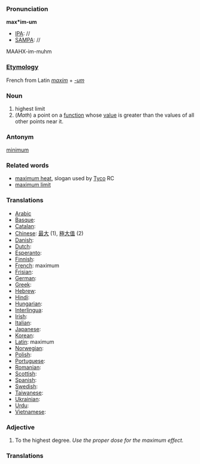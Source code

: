 ===Pronunciation===

'''max*im-um'''
*[[IPA]]: //
*[[SAMPA]]: //
MAAHX-im-muhm
===[[Etymology]]===

French from Latin ''[[maxim]]'' + ''[[-um]]''
===Noun===

#highest limit
#(''Math'') a point on a [[function]] whose [[value]] is greater than the values of all other points near it.

===Antonym===

[[minimum]]

===Related words===
*[[maximum heat]], slogan used by [[en:Tyco|Tyco]] RC
*[[maximum limit]]

===Translations===
*[[Arabic]]
*[[Basque]]:
*[[Catalan]]:
*[[Chinese]]: [[最]][[大]] (1), [[極]][[大]][[值]] (2)
*[[Danish]]:
*[[Dutch]]:
*[[Esperanto]]:
*[[Finnish]]:
*[[French]]: maximum
*[[Frisian]]:
*[[German]]:
*[[Greek]]: 
*[[Hebrew]]:
*[[Hindi]]:
*[[Hungarian]]:
*[[Interlingua]]:
*[[Irish]]:
*[[Italian]]:
*[[Japanese]]:
*[[Korean]]:
*[[Latin]]: maximum
*[[Norwegian]]:
*[[Polish]]:
*[[Portuguese]]:
*[[Romanian]]:
*[[Scottish]]:
*[[Spanish]]:
*[[Swedish]]:
*[[Taiwanese]]:
*[[Ukrainian]]:
*[[Urdu]]:
*[[Vietnamese]]:

===Adjective===

#To the highest degree. ''Use the proper dose for the maximum effect.''

===Translations===
